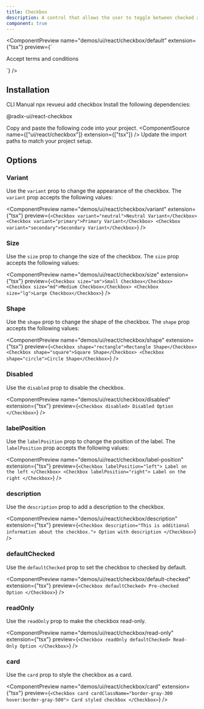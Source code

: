 ```yaml
---
title: Checkbox
description: A control that allows the user to toggle between checked and not checked.
component: true
---
```


<ComponentPreview
  name="demos/ui/react/checkbox/default"
  extension={"tsx"}
  preview={`<div className="flex items-center space-x-2">
<Checkbox id="terms" />
    <label
    htmlFor="terms"
    className="text-sm font-medium leading-none peer-disabled:cursor-not-allowed peer-disabled:opacity-70">
    Accept terms and conditions
    </label>
</div>`}
/>

## Installation

<Tabs defaultValue="cli">
<TabsList>
<TabsTrigger value="cli">
CLI
</TabsTrigger>
<TabsTrigger value="manual">  
Manual
</TabsTrigger>
</TabsList>

<TabsContent value="cli">
<Bash>
<BashCommand>npx</BashCommand> revueui add checkbox
</Bash>
</TabsContent>

<TabsContent value="manual">
<Steps>
<Step className='flex items-center gap-2 mb-2'>Install the following dependencies:<SelectPackageManager/></Step>

<Bash>
<PackageManager/> <p className='flex ml-2'>@radix-ui/react-checkbox</p>
</Bash>

  <Step>Copy and paste the following code into your project.</Step>
  <ComponentSource  name={["ui/react/checkbox"]} extension={["tsx"]} />
  <Step>Update the import paths to match your project setup.</Step>

</Steps>
</TabsContent>
</Tabs>

## Options  

### Variant

Use the `variant` prop to change the appearance of the checkbox. The `variant` prop accepts the following values:

<ComponentPreview
  name="demos/ui/react/checkbox/variant"
  extension={"tsx"}
  preview={`<Checkbox variant="neutral">Neutral Variant</Checkbox>
<Checkbox variant="primary">Primary Variant</Checkbox>
<Checkbox variant="secondary">Secondary Variant</Checkbox>`}
/>

### Size

Use the `size` prop to change the size of the checkbox. The `size` prop accepts the following values:

<ComponentPreview
  name="demos/ui/react/checkbox/size"
  extension={"tsx"}
  preview={`<Checkbox size="sm">Small Checkbox</Checkbox>
<Checkbox size="md">Medium Checkbox</Checkbox>
<Checkbox size="lg">Large Checkbox</Checkbox>`}
/>

### Shape

Use the `shape` prop to change the shape of the checkbox. The `shape` prop accepts the following values:

<ComponentPreview
  name="demos/ui/react/checkbox/shape"
  extension={"tsx"}
  preview={`<Checkbox shape="rectangle">Rectangle Shape</Checkbox>
<Checkbox shape="square">Square Shape</Checkbox>
<Checkbox shape="circle">Circle Shape</Checkbox>`}
/>

### Disabled

Use the `disabled` prop to disable the checkbox.

<ComponentPreview
  name="demos/ui/react/checkbox/disabled"
  extension={"tsx"}
  preview={`<Checkbox disabled>
  Disabled Option
</Checkbox>`} 
/>

### labelPosition

Use the `labelPosition` prop to change the position of the label. The `labelPosition` prop accepts the following values:

<ComponentPreview
  name="demos/ui/react/checkbox/label-position"
  extension={"tsx"}
  preview={`<Checkbox labelPosition="left">
  Label on the left
</Checkbox>
<Checkbox labelPosition="right">
  Label on the right
</Checkbox>`}
/>

### description

Use the `description` prop to add a description to the checkbox.

<ComponentPreview
  name="demos/ui/react/checkbox/description"
  extension={"tsx"}
  preview={`<Checkbox description="This is additional information about the checkbox.">
  Option with description
</Checkbox>`}
/>

### defaultChecked

Use the `defaultChecked` prop to set the checkbox to checked by default.

<ComponentPreview
  name="demos/ui/react/checkbox/default-checked"
  extension={"tsx"}
  preview={`<Checkbox defaultChecked>
  Pre-checked Option
</Checkbox>`}
/>

### readOnly

Use the `readOnly` prop to make the checkbox read-only.

<ComponentPreview
  name="demos/ui/react/checkbox/read-only"
  extension={"tsx"}
  preview={`<Checkbox readOnly defaultChecked>
  Read-Only Option
</Checkbox>`}
/>

### card

Use the `card` prop to style the checkbox as a card.

<ComponentPreview
  name="demos/ui/react/checkbox/card"
  extension={"tsx"}
  preview={`<Checkbox card cardClassName="border-gray-300 hover:border-gray-500">
  Card styled checkbox
</Checkbox>`}
/>